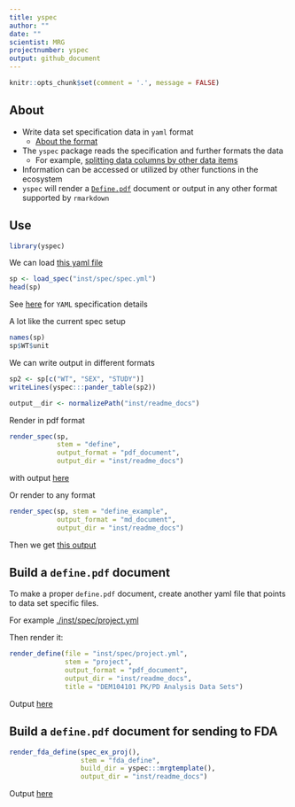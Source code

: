 ```yaml
---
title: yspec
author: ""
date: ""
scientist: MRG
projectnumber: yspec
output: github_document
---
```



```r
knitr::opts_chunk$set(comment = '.', message = FALSE)
```


## About

- Write data set specification data in `yaml` format
    - [About the format](./inst/doc/reference.md)
- The `yspec` package reads the specification and 
further formats the data
    - For example, [splitting data columns by other data items](./inst/doc/reference.md#split-data-column)
- Information can be accessed or utilized by other functions
in the ecosystem
- `yspec` will render a [`Define.pdf`](./inst/readme_docs/fda_define.pdf) document or output
in any other format supported by `rmarkdown`

## Use
```r
library(yspec)
```

We can load [this yaml file](inst/spec/spec.yml)

```r
sp <- load_spec("inst/spec/spec.yml")
head(sp)
```

See [here](./inst/doc/reference.md) for `YAML` specification details


A lot like the current spec setup
```r
names(sp)
sp$WT$unit
```

We can write output in different formats
```r
sp2 <- sp[c("WT", "SEX", "STUDY")]
writeLines(yspec:::pander_table(sp2))
```


```r
output__dir <- normalizePath("inst/readme_docs")
```

Render in pdf format
```r
render_spec(sp, 
            stem = "define", 
            output_format = "pdf_document",
            output_dir = "inst/readme_docs")
```

with output [here](./inst/readme_docs/define.pdf)


Or render to any format
```r
render_spec(sp, stem = "define_example", 
            output_format = "md_document",
            output_dir = "inst/readme_docs")
```

Then we get [this output](./inst/readme_docs/define_example.md)



## Build a `define.pdf` document

To make a proper `define.pdf` document, create another 
yaml file that points to data set specific files. 

For example [./inst/spec/project.yml](./inst/spec/project.yml)

Then render it:

```r
render_define(file = "inst/spec/project.yml", 
              stem = "project", 
              output_format = "pdf_document",
              output_dir = "inst/readme_docs",
              title = "DEM104101 PK/PD Analysis Data Sets")
```

Output [here](./inst/readme_docs/project.pdf)

## Build a `define.pdf` document for sending to FDA
```r
render_fda_define(spec_ex_proj(), 
                  stem = "fda_define",
                  build_dir = yspec:::mrgtemplate(),
                  output_dir = "inst/readme_docs")
```

Output [here](./inst/readme_docs/fda_define.pdf)






